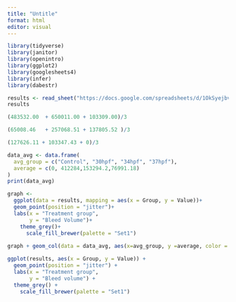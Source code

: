 ```yaml
---
title: "Untitle"
format: html
editor: visual
---
```


```r
library(tidyverse)
library(janitor)
library(openintro)
library(ggplot2)
library(googlesheets4)
library(infer)
library(dabestr)
```

```r
results <- read_sheet("https://docs.google.com/spreadsheets/d/1OkSyejbv3KMGpYb0PcAt3joQZw-Bqw4Ej1tQoQGGeHs/edit?usp=sharing")
results
```

```r
(483532.00	+ 650011.00	+ 103309.00)/3 
```

```r
(65008.46	+ 257068.51	+ 137805.52	)/3
```

```r
(127626.11 + 103347.43 + 0)/3
```

```r
data_avg <- data.frame(
  avg_group = c("Control", "30hpf", "34hpf", "37hpf"),
  average = c(0, 412284,153294.2,76991.18)
)
print(data_avg)
```

```r
graph <-
  ggplot(data = results, mapping = aes(x = Group, y = Value))+
  geom_point(position = "jitter")+
  labs(x = "Treatment group",
       y = "Bleed Volume")+
    theme_grey()+
      scale_fill_brewer(palette = "Set1")
  
graph + geom_col(data = data_avg, aes(x=avg_group, y =average, color = "avg_group")) 
```

```r
ggplot(results, aes(x = Group, y = Value)) +
  geom_point(position = "jitter") +
  labs(x = "Treatment group",
       y = "Bleed volume") +
  theme_grey() +
    scale_fill_brewer(palette = "Set1")
```
